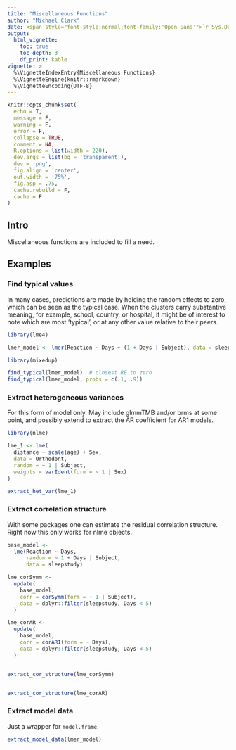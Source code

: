 ```yaml
---
title: "Miscellaneous Functions"
author: "Michael Clark"
date: <span style="font-style:normal;font-family:'Open Sans'">`r Sys.Date()`</span>
output:
  html_vignette:
    toc: true
    toc_depth: 3
    df_print: kable
vignette: >
  %\VignetteIndexEntry{Miscellaneous Functions}
  %\VignetteEngine{knitr::rmarkdown}
  %\VignetteEncoding{UTF-8}
---
```


```r
knitr::opts_chunk$set(
  echo = T,
  message = F,
  warning = F,
  error = F,
  collapse = TRUE,
  comment = NA,
  R.options = list(width = 220),
  dev.args = list(bg = 'transparent'),
  dev = 'png',
  fig.align = 'center',
  out.width = '75%',
  fig.asp = .75,
  cache.rebuild = F,
  cache = F
)                                                    
```




## Intro

Miscellaneous functions are included to fill a need.

## Examples


### Find typical values

In many cases, predictions are made by holding the random effects to zero, which can be seen as the typical case. When the clusters carry substantive meaning, for example, school, country, or hospital, it might be of interest to note which are most 'typical', or at any other value relative to their peers.

```r
library(lme4)

lmer_model <- lmer(Reaction ~ Days + (1 + Days | Subject), data = sleepstudy)

library(mixedup)

find_typical(lmer_model)  # closest RE to zero
find_typical(lmer_model, probs = c(.1, .9))
```


### Extract heterogeneous variances

For this form of model only.  May include glmmTMB and/or brms at some point, and possibly extend to extract the AR coefficient for AR1 models.

```r
library(nlme)

lme_1 <- lme(
  distance ~ scale(age) + Sex,
  data = Orthodont,
  random = ~ 1 | Subject,
  weights = varIdent(form = ~ 1 | Sex)
)

extract_het_var(lme_1)
```


### Extract correlation structure

With some packages one can estimate the residual correlation structure.  Right now this only works for nlme objects.

```r
base_model <-
  lme(Reaction ~ Days,
      random = ~ 1 + Days | Subject,
      data = sleepstudy)

lme_corSymm <-
  update(
    base_model,
    corr = corSymm(form = ~ 1 | Subject),
    data = dplyr::filter(sleepstudy, Days < 5)
  )

lme_corAR <-
  update(
    base_model,
    corr = corAR1(form = ~ Days),
    data = dplyr::filter(sleepstudy, Days < 5)
  )


extract_cor_structure(lme_corSymm)


extract_cor_structure(lme_corAR)
```


### Extract model data

Just a wrapper for `model.frame`.

```r
extract_model_data(lmer_model)
```

